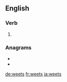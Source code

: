 ==English==

===Verb===
{{head|en|verb form}}

# {{en-third-person singular of|weet}}

===Anagrams===
* {{l|en|sweet}}
* {{l|en|weest}}

[[de:weets]]
[[fr:weets]]
[[ja:weets]]